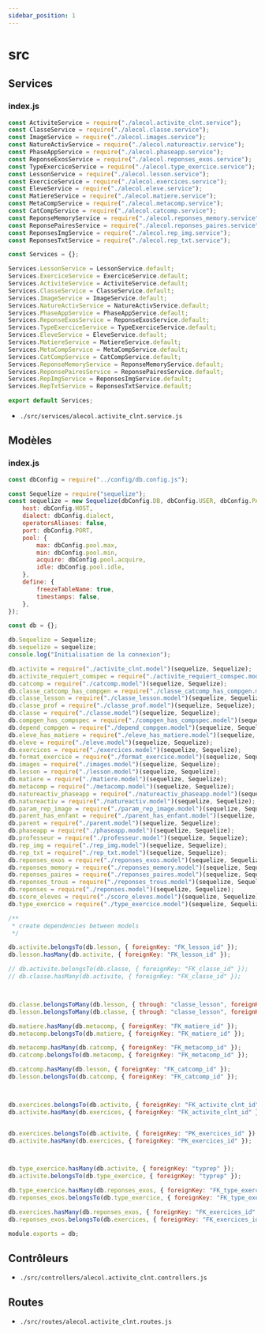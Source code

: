 ```yaml
---
sidebar_position: 1
---
```



# src

## Services

### index.js

```js title="./src/services/index.js"
const ActiviteService = require("./alecol.activite_clnt.service");
const ClasseService = require("./alecol.classe.service");
const ImageService = require("./alecol.images.service");
const NatureActivService = require("./alecol.natureactiv.service");
const PhaseAppService = require("./alecol.phaseapp.service");
const ReponseExosService = require("./alecol.reponses_exos.service");
const TypeExerciceService = require("./alecol.type_exercice.service");
const LessonService = require("./alecol.lesson.service");
const ExerciceService = require("./alecol.exercices.service");
const EleveService = require("./alecol.eleve.service");
const MatiereService = require("./alecol.matiere.service");
const MetaCompService = require("./alecol.metacomp.service");
const CatCompService = require("./alecol.catcomp.service");
const ReponseMemoryService = require("./alecol.reponses_memory.service");
const ReponsePairesService = require("./alecol.reponses_paires.service");
const ReponsesImgService = require("./alecol.rep_img.service");
const ReponsesTxtService = require("./alecol.rep_txt.service");

const Services = {};

Services.LessonService = LessonService.default;
Services.ExerciceService = ExerciceService.default;
Services.ActiviteService = ActiviteService.default;
Services.ClasseService = ClasseService.default;
Services.ImageService = ImageService.default;
Services.NatureActivService = NatureActivService.default;
Services.PhaseAppService = PhaseAppService.default;
Services.ReponseExosService = ReponseExosService.default;
Services.TypeExerciceService = TypeExerciceService.default;
Services.EleveService = EleveService.default;
Services.MatiereService = MatiereService.default;
Services.MetaCompService = MetaCompService.default;
Services.CatCompService = CatCompService.default;
Services.ReponseMemoryService = ReponseMemoryService.default;
Services.ReponsePairesService = ReponsePairesService.default;
Services.RepImgService = ReponsesImgService.default;
Services.RepTxtService = ReponsesTxtService.default;

export default Services;
```

- `./src/services/alecol.activite_clnt.service.js`




## Modèles

### index.js

```js title="./src/models/index.js"
const dbConfig = require("../config/db.config.js");

const Sequelize = require("sequelize");
const sequelize = new Sequelize(dbConfig.DB, dbConfig.USER, dbConfig.PASSWORD, {
    host: dbConfig.HOST,
    dialect: dbConfig.dialect,
    operatorsAliases: false,
    port: dbConfig.PORT,
    pool: {
        max: dbConfig.pool.max,
        min: dbConfig.pool.min,
        acquire: dbConfig.pool.acquire,
        idle: dbConfig.pool.idle,
    },
    define: {
        freezeTableName: true,
        timestamps: false,
    },
});

const db = {};

db.Sequelize = Sequelize;
db.sequelize = sequelize;
console.log("Initialisation de la connexion");

db.activite = require("./activite_clnt.model")(sequelize, Sequelize);
db.activite_requiert_comspec = require("./activite_requiert_comspec.model")(sequelize, Sequelize);
db.catcomp = require("./catcomp.model")(sequelize, Sequelize);
db.classe_catcomp_has_compgen = require("./classe_catcomp_has_compgen.model")(sequelize, Sequelize);
db.classe_lesson = require("./classe_lesson.model")(sequelize, Sequelize);
db.classe_prof = require("./classe_prof.model")(sequelize, Sequelize);
db.classe = require("./classe.model")(sequelize, Sequelize);
db.compgen_has_compspec = require("./compgen_has_compspec.model")(sequelize, Sequelize);
db.depend_compgen = require("./depend_compgen.model")(sequelize, Sequelize);
db.eleve_has_matiere = require("./eleve_has_matiere.model")(sequelize, Sequelize);
db.eleve = require("./eleve.model")(sequelize, Sequelize);
db.exercices = require("./exercices.model")(sequelize, Sequelize);
db.format_exercice = require("./format_exercice.model")(sequelize, Sequelize);
db.images = require("./images.model")(sequelize, Sequelize);
db.lesson = require("./lesson.model")(sequelize, Sequelize);
db.matiere = require("./matiere.model")(sequelize, Sequelize);
db.metacomp = require("./metacomp.model")(sequelize, Sequelize);
db.natureactiv_phaseapp = require("./natureactiv_phaseapp.model")(sequelize, Sequelize);
db.natureactiv = require("./natureactiv.model")(sequelize, Sequelize);
db.param_rep_image = require("./param_rep_image.model")(sequelize, Sequelize);
db.parent_has_enfant = require("./parent_has_enfant.model")(sequelize, Sequelize);
db.parent = require("./parent.model")(sequelize, Sequelize);
db.phaseapp = require("./phaseapp.model")(sequelize, Sequelize);
db.professeur = require("./professeur.model")(sequelize, Sequelize);
db.rep_img = require("./rep_img.model")(sequelize, Sequelize);
db.rep_txt = require("./rep_txt.model")(sequelize, Sequelize);
db.reponses_exos = require("./reponses_exos.model")(sequelize, Sequelize);
db.reponses_memory = require("./reponses_memory.model")(sequelize, Sequelize);
db.reponses_paires = require("./reponses_paires.model")(sequelize, Sequelize);
db.reponses_trous = require("./reponses_trous.model")(sequelize, Sequelize);
db.reponses = require("./reponses.model")(sequelize, Sequelize);
db.score_eleves = require("./score_eleves.model")(sequelize, Sequelize);
db.type_exercice = require("./type_exercice.model")(sequelize, Sequelize);

/**
 * create dependencies between models
 */

db.activite.belongsTo(db.lesson, { foreignKey: "FK_lesson_id" });
db.lesson.hasMany(db.activite, { foreignKey: "FK_lesson_id" });

// db.activite.belongsTo(db.classe, { foreignKey: "FK_classe_id" });
// db.classe.hasMany(db.activite, { foreignKey: "FK_classe_id" });



db.classe.belongsToMany(db.lesson, { through: "classe_lesson", foreignKey: "FK_classe_id",});
db.lesson.belongsToMany(db.classe, { through: "classe_lesson", foreignKey: "FK_lesson_id",});

db.matiere.hasMany(db.metacomp, { foreignKey: "FK_matiere_id" });
db.metacomp.belongsTo(db.matiere, { foreignKey: "FK_matiere_id" });

db.metacomp.hasMany(db.catcomp, { foreignKey: "FK_metacomp_id" });
db.catcomp.belongsTo(db.metacomp, { foreignKey: "FK_metacomp_id" });

db.catcomp.hasMany(db.lesson, { foreignKey: "FK_catcomp_id" });
db.lesson.belongsTo(db.catcomp, { foreignKey: "FK_catcomp_id" });



db.exercices.belongsTo(db.activite, { foreignKey: "FK_activite_clnt_id" });
db.activite.hasMany(db.exercices, { foreignKey: "FK_activite_clnt_id" });


db.exercices.belongsTo(db.activite, { foreignKey: "PK_exercices_id" });
db.activite.hasMany(db.exercices, { foreignKey: "PK_exercices_id" });



db.type_exercice.hasMany(db.activite, { foreignKey: "typrep" });
db.activite.belongsTo(db.type_exercice, { foreignKey: "typrep" });

db.type_exercice.hasMany(db.reponses_exos, { foreignKey: "FK_type_exercice_id" });
db.reponses_exos.belongsTo(db.type_exercice, { foreignKey: "FK_type_exercice_id" });

db.exercices.hasMany(db.reponses_exos, { foreignKey: "FK_exercices_id" });
db.reponses_exos.belongsTo(db.exercices, { foreignKey: "FK_exercices_id" });

module.exports = db;
```

## Contrôleurs

- `./src/controllers/alecol.activite_clnt.controllers.js`

## Routes

- `./src/routes/alecol.activite_clnt.routes.js`